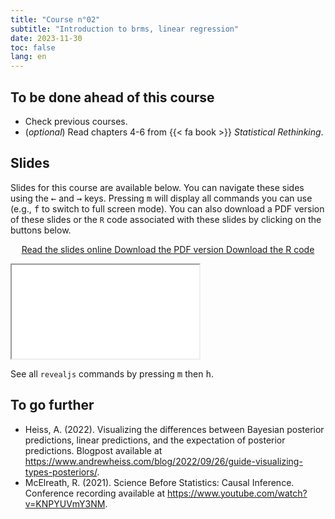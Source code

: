 ```yaml
---
title: "Course n°02"
subtitle: "Introduction to brms, linear regression"
date: 2023-11-30
toc: false
lang: en
---
```


## To be done ahead of this course

- Check previous courses.
- (*optional*) Read chapters 4-6 from {{< fa book >}} *Statistical Rethinking*.

## Slides

Slides for this course are available below. You can navigate these sides using the <kbd>←</kbd> and <kbd>→</kbd> keys. Pressing <kbd>m</kbd> will display all commands you can use (e.g., <kbd>f</kbd> to switch to full screen mode). You can also download a PDF version of these slides or the `R` code associated with these slides by clicking on the buttons below.

<p class="buttons" style="text-align:center;"><a class="btn btn-danger" target="_blank" href="../slides/html/cours02.html"><i class="fa-solid fa-arrow-up-right-from-square"></i> Read the slides online </a> <a class="btn btn-danger" target="_blank" href="../slides/pdf/cours02.pdf" role="button"><i class="fa-solid fa-file-pdf"></i> Download the PDF version </a> <a class="btn btn-danger" target="_blank" href="../slides/code/cours02.R"><i class="fa-solid fa-code"></i> Download the R code </a> </p>

<div class="ratio ratio-16x9"> <iframe src="../slides/html/cours02.html"></iframe> </div>

::: {.callout-tip}
See all `revealjs` commands by pressing <kbd>m</kbd> then <kbd>h</kbd>.
:::

## To go further

- Heiss, A. (2022). Visualizing the differences between Bayesian posterior predictions, linear predictions, and the expectation of posterior predictions. Blogpost available at <https://www.andrewheiss.com/blog/2022/09/26/guide-visualizing-types-posteriors/>.
- McElreath, R. (2021). Science Before Statistics: Causal Inference. Conference recording available at <https://www.youtube.com/watch?v=KNPYUVmY3NM>.
